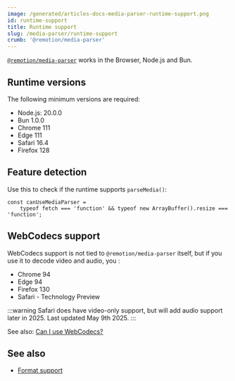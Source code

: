 ```yaml
---
image: /generated/articles-docs-media-parser-runtime-support.png
id: runtime-support
title: Runtime support
slug: /media-parser/runtime-support
crumb: '@remotion/media-parser'
---
```


[`@remotion/media-parser`](/docs/media-parser) works in the Browser, Node.js and Bun.

## Runtime versions

The following minimum versions are required:

- Node.js: 20.0.0
- Bun 1.0.0
- Chrome 111
- Edge 111
- Safari 16.4
- Firefox 128

## Feature detection

Use this to check if the runtime supports `parseMedia()`:

```tsx
const canUseMediaParser =
	typeof fetch === 'function' && typeof new ArrayBuffer().resize === 'function';
```

## WebCodecs support

WebCodecs support is not tied to `@remotion/media-parser` itself, but if you use it to decode video and audio, you :

- Chrome 94
- Edge 94
- Firefox 130
- Safari - Technology Preview

:::warning
Safari does have video-only support, but will add audio support later in 2025. Last updated May 9th 2025.
:::

See also: [Can I use WebCodecs?](https://caniuse.com/webcodecs)

## See also

- [Format support](/docs/media-parser/format-support)
